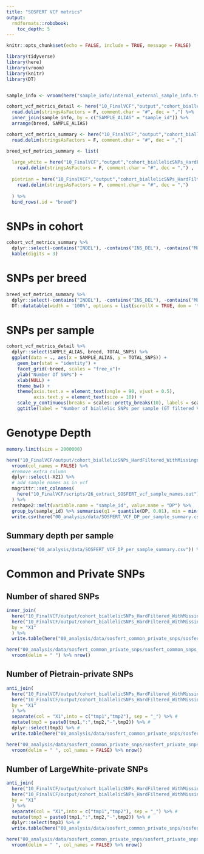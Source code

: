 ```yaml
---
title: "SOSFERT VCF metrics"
output:
  rmdformats::robobook:
    toc_depth: 5
---
```


```r
knitr::opts_chunk$set(echo = FALSE, include = TRUE, message = FALSE)

library(tidyverse)
library(here)
library(vroom)
library(knitr)
library(DT)


sample_info <- vroom(here("sample_info/internal_external_sample_info.tsv"))

```


```r
cohort_vcf_metrics_detail <- here("10_FinalVCF","output","cohort_biallelicSNPs_HardFiltered_WithMissingness_SOSFERTsamples_GTfiltered.variant_calling_detail_metrics") %>% 
  read.delim(stringsAsFactors = F, comment.char = "#", dec = ",") %>% 
  inner_join(sample_info, by = c("SAMPLE_ALIAS" = "sample_id")) %>% 
  arrange(breed, SAMPLE_ALIAS)

cohort_vcf_metrics_summary <- here("10_FinalVCF","output","cohort_biallelicSNPs_HardFiltered_WithMissingness_SOSFERTsamples_GTfiltered.variant_calling_summary_metrics") %>% 
  read.delim(stringsAsFactors = F, comment.char = "#", dec = ",") 
```

```r

breed_vcf_metrics_summary <- list(
  
  large_white = here("10_FinalVCF","output","cohort_biallelicSNPs_HardFiltered_WithMissingness_SOSFERTsamples_GTfiltered_Pietrain.variant_calling_summary_metrics") %>%
    read.delim(stringsAsFactors = F, comment.char = "#", dec = ",") ,
  
  pietrian = here("10_FinalVCF","output","cohort_biallelicSNPs_HardFiltered_WithMissingness_SOSFERTsamples_GTfiltered_LargeWhite.variant_calling_summary_metrics") %>%
    read.delim(stringsAsFactors = F, comment.char = "#", dec = ",")
  
  ) %>% 
  bind_rows(.id = "breed")

```

# SNPs in cohort
```r
cohort_vcf_metrics_summary %>%
  dplyr::select(-contains("INDEL"), -contains("INS_DEL"), -contains("MULTIALLELIC"), -FILTERED_SNPS) %>% 
  kable(digits = 3)
```

# SNPs per breed
```r

breed_vcf_metrics_summary %>% 
  dplyr::select(-contains("INDEL"), -contains("INS_DEL"), -contains("MULTIALLELIC"), -FILTERED_SNPS, -SNP_REFERENCE_BIAS, NUM_SINGLETONS) %>% 
  DT::datatable(width = '100%', options = list(scrollX = TRUE, dom = 't'), rownames = FALSE) 

```

# SNPs per sample
```r

cohort_vcf_metrics_detail %>% 
  dplyr::select(SAMPLE_ALIAS, breed, TOTAL_SNPS) %>% 
  ggplot(data = ., aes(x = SAMPLE_ALIAS, y = TOTAL_SNPS)) +
    geom_bar(stat = "identity") +
    facet_grid(~breed, scales = "free_x")+
    ylab("Number Of SNPs") +
    xlab(NULL) +
    theme_bw() +
    theme(axis.text.x = element_text(angle = 90, vjust = 0.5),
          axis.text.y = element_text(size = 10)) +
    scale_y_continuous(breaks = scales::pretty_breaks(10), labels = scales::scientific, expand = c(0,0)) +
    ggtitle(label = "Number of biallelic SNPs per sample (GT filtered VCF)")

```

# Genotype Depth
```r
memory.limit(size = 2000000)

here("10_FinalVCF/output/cohort_biallelicSNPs_HardFiltered_WithMissingness_SOSFERTsamples_GTfiltered_DP.tab") %>% 
  vroom(col_names = FALSE) %>% 
  #remove extra column
  dplyr::select(-X21) %>% 
  # add sample names as in vcf
  magrittr::set_colnames(
    here("10_FinalVCF/scripts/26_extract_SOSFERT_vcf_sample_names.out") %>% vroom() %>% dplyr::select(starts_with("H")) %>% names()
  ) %>% 
  reshape2::melt(variable.name = "sample_id", value.name = "DP") %>% 
  group_by(sample_id) %>% summarise(q1 = quantile(DP, 0.01), min = min(DP), max = max(DP), mean = mean(DP), median = median(DP)) %>% 
  write.csv(here("00_analysis/data/SOSFERT_VCF_DP_per_sample_summary.csv"))

```

## Summary depth per sample
```r

vroom(here("00_analysis/data/SOSFERT_VCF_DP_per_sample_summary.csv")) %>% dplyr::select(-"...1") %>% kable()

```


# Common and Private SNPs

## Number of shared SNPs
```r

inner_join(
  here("10_FinalVCF/output/cohort_biallelicSNPs_HardFiltered_WithMissingness_SOSFERTsamples_GTfiltered_Pietrain_chr_pos.tsv") %>% vroom(col_names = FALSE, delim = " "),
  here("10_FinalVCF/output/cohort_biallelicSNPs_HardFiltered_WithMissingness_SOSFERTsamples_GTfiltered_LargeWhite_chr_pos.tsv") %>% vroom(col_names = FALSE, delim = " "),
  by = "X1"
  ) %>%
  write.table(here("00_analysis/data/sosfert_common_private_snps/sosfert_common_snps_PI_LW.tab"))


```

```r

here("00_analysis/data/sosfert_common_private_snps/sosfert_common_snps_PI_LW.tab") %>% 
  vroom(delim = " ") %>% nrow()

```


## Number of Pietrain-private SNPs 
```r
anti_join(
  here("10_FinalVCF/output/cohort_biallelicSNPs_HardFiltered_WithMissingness_SOSFERTsamples_GTfiltered_Pietrain_chr_pos.tsv") %>% vroom(col_names = FALSE, delim = " "),
  here("10_FinalVCF/output/cohort_biallelicSNPs_HardFiltered_WithMissingness_SOSFERTsamples_GTfiltered_LargeWhite_chr_pos.tsv") %>% vroom(col_names = FALSE, delim = " "),
  by = "X1"
  ) %>%
  separate(col = "X1",into = c("tmp1","tmp2"), sep = "_") %>% #
  mutate(tmp3 = paste0(tmp1,":",tmp2,"-",tmp2)) %>% #
  dplyr::select(tmp3) %>% #
  write.table(here("00_analysis/data/sosfert_common_private_snps/sosfert_private_snps_PI.intervals"), quote = FALSE, row.names = FALSE, col.names = FALSE)

```

```r

here("00_analysis/data/sosfert_common_private_snps/sosfert_private_snps_PI.intervals") %>% 
  vroom(delim = " ", col_names = FALSE) %>% nrow()

```

## Number of LargeWhite-private SNPs 
```r
anti_join(
  here("10_FinalVCF/output/cohort_biallelicSNPs_HardFiltered_WithMissingness_SOSFERTsamples_GTfiltered_LargeWhite_chr_pos.tsv") %>% vroom(col_names = FALSE, delim = " "),
  here("10_FinalVCF/output/cohort_biallelicSNPs_HardFiltered_WithMissingness_SOSFERTsamples_GTfiltered_Pietrain_chr_pos.tsv") %>% vroom(col_names = FALSE, delim = " "),
  by = "X1"
  ) %>%
  separate(col = "X1",into = c("tmp1","tmp2"), sep = "_") %>% #
  mutate(tmp3 = paste0(tmp1,":",tmp2,"-",tmp2)) %>% #
  dplyr::select(tmp3) %>% #
  write.table(here("00_analysis/data/sosfert_common_private_snps/sosfert_private_snps_LW.intervals"), quote = FALSE, row.names = FALSE, col.names = FALSE)
```

```r

here("00_analysis/data/sosfert_common_private_snps/sosfert_private_snps_LW.intervals") %>% 
  vroom(delim = " ", col_names = FALSE) %>% nrow()

```






